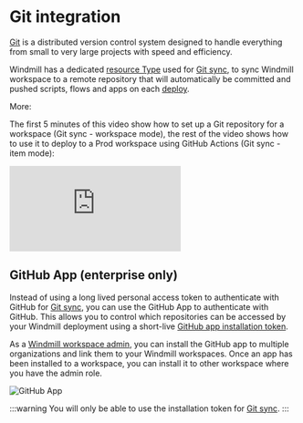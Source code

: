 
# Git integration

[Git](https://git-scm.com/) is a distributed version control system designed to handle everything from small to very large projects with speed and efficiency.

Windmill has a dedicated [resource Type](https://hub.windmill.dev/resource_types/135/git_repository) used for [Git sync](../advanced/11_git_sync/index.mdx), to sync Windmill workspace to a remote repository that will automatically be committed and pushed scripts, flows and apps on each [deploy](../core_concepts/0_draft_and_deploy/index.mdx).

More:

<div className="grid grid-cols-2 gap-6 mb-4">
	<DocCard
		title="Git sync"
		description="Connect a Windmill workspace to a Git repository to automatically commit and push scripts, flows and apps to the repository on each deploy."
		href="/docs/advanced/git_sync"
	/>
</div>

The first 5 minutes of this video show how to set up a Git repository for a workspace (Git sync - workspace mode), the rest of the video shows how to use it to deploy to a Prod workspace using GitHub Actions (Git sync - item mode):

<iframe
	style={{ aspectRatio: '16/9' }}
	src="https://www.youtube.com/embed/es8FUC2M73o"
	title="Deploy to a Prod Workspace using a Git Workflow"
	frameBorder="0"
	allow="accelerometer; autoplay; clipboard-write; encrypted-media; gyroscope; picture-in-picture; web-share"
	allowFullScreen
	className="border-2 rounded-lg object-cover w-full dark:border-gray-800"
></iframe>

## GitHub App (enterprise only)

Instead of using a long lived personal access token to authenticate with GitHub for [Git sync](../advanced/11_git_sync/index.mdx), you can use the GitHub App to authenticate with GitHub. This allows you to control which repositories can be accessed by your Windmill deployment using a short-live [GitHub app installation token](https://docs.github.com/en/apps/creating-github-apps/authenticating-with-a-github-app/authenticating-as-a-github-app-installation).

As a [Windmill workspace admin](https://www.windmill.dev/docs/core_concepts/roles_and_permissions#admin), you can install the GitHub app to multiple organizations and link them to your Windmill workspaces. Once an app has been installed to a workspace, you can install it to other workspace where you have the admin role.

![GitHub App](/integrations/visual_elements/github_app_installation.png.webp)

:::warning
You will only be able to use the installation token for [Git sync](../advanced/11_git_sync/index.mdx).
:::
